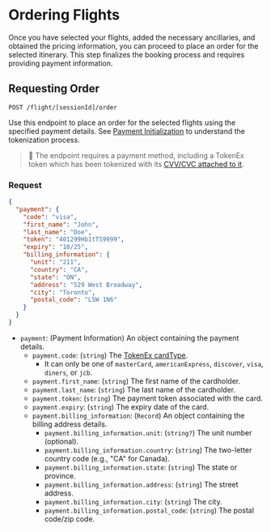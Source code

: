 # Ordering Flights

Once you have selected your flights, added the necessary ancillaries, and obtained the pricing information, you can proceed to place an order for the selected itinerary. This step finalizes the booking process and requires providing payment information.

## Requesting Order

`POST /flight/[sessionId]/order`

Use this endpoint to place an order for the selected flights using the specified payment details. See [Payment Initialization](/versions/v1/payment/initiate) to understand the tokenization process.

> 🧨 The endpoint requires a payment method, including a TokenEx token which has been tokenized with its [CVV/CVC attached to it](https://docs.tokenex.com/docs/pci-w-cvv-configuration).

### Request

```json filename="POST /flight/[sessionId]/order" copy
{
  "payment": {
    "code": "visa",
    "first_name": "John",
    "last_name": "Doe",
    "token": "401299Hb1tTS9999",
    "expiry": "10/25",
    "billing_information": {
      "unit": "211",
      "country": "CA",
      "state": "ON",
      "address": "529 West Broadway",
      "city": "Toronto",
      "postal_code": "L5W 1N6"
    }
  }
}
```

- `payment`: (Payment Information) An object containing the payment details.
  - `payment.code`: (`string`) The [TokenEx cardType](https://docs.tokenex.com/docs/events#tokenize).
    - It can only be one of `masterCard`, `americanExpress`, `discover`, `visa`, `diners`, or `jcb`.
  - `payment.first_name`: (`string`) The first name of the cardholder.
  - `payment.last_name`: (`string`) The last name of the cardholder.
  - `payment.token`: (`string`) The payment token associated with the card.
  - `payment.expiry`: (`string`) The expiry date of the card.
  - `payment.billing_information`: (`Record`) An object containing the billing address details.
    - `payment.billing_information.unit`: (`string?`) The unit number (optional).
    - `payment.billing_information.country`: (`string`) The two-letter country code (e.g., "CA" for Canada).
    - `payment.billing_information.state`: (`string`) The state or province.
    - `payment.billing_information.address`: (`string`) The street address.
    - `payment.billing_information.city`: (`string`) The city.
    - `payment.billing_information.postal_code`: (`string`) The postal code/zip code.

